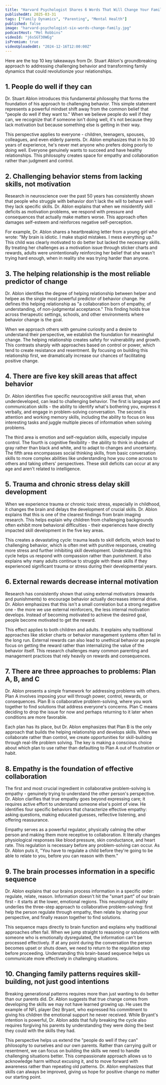 ```yaml
---
title: "Harvard Psychologist Shares 6 Words That Will Change Your Family"
publishedAt: 2025-03-31
tags: ["Family Dynamics", "Parenting", "Mental Health"]
published: false
image: "harvard-psychologist-six-words-change-family.jpg"
podcastHost: "Mel Robbins"
videoId: "j6sSGT30WEg"
isPremium: true
videoUploadedAt: "2024-12-16T12:00:00Z"
---
```



<PodcastSummaryPageLayout frontmatter={frontmatter}>

Here are the top 10 key takeaways from Dr. Stuart Ablon's groundbreaking approach to addressing challenging behavior and transforming family dynamics that could revolutionize your relationships.

## 1. People do well if they can

Dr. Stuart Ablon introduces this fundamental philosophy that forms the foundation of his approach to challenging behavior. This simple statement represents a powerful mindset shift away from the common belief that "people do well if they want to." When we believe people do well if they can, we recognize that if someone isn't doing well, it's not because they lack motivation but because something else is getting in their way.

This perspective applies to everyone - children, teenagers, spouses, colleagues, and even elderly parents. Dr. Ablon emphasizes that in his 30 years of experience, he's never met anyone who prefers doing poorly to doing well. Everyone genuinely wants to succeed and have healthy relationships. This philosophy creates space for empathy and collaboration rather than judgment and control.

## 2. Challenging behavior stems from lacking skills, not motivation

Research in neuroscience over the past 50 years has consistently shown that people who struggle with behavior don't lack the will to behave well - they lack specific skills. Dr. Ablon explains that when we misidentify skill deficits as motivation problems, we respond with pressure and consequences that actually make matters worse. This approach often damages self-esteem and reinforces negative self-perception.

For example, Dr. Ablon shares a heartbreaking letter from a young girl who wrote: "My brain is idiotic. I make stupid mistakes. I mess everything up." This child was clearly motivated to do better but lacked the necessary skills. By treating her challenges as a motivation issue through sticker charts and rewards, adults were unintentionally reinforcing her belief that she wasn't trying hard enough, when in reality she was trying harder than anyone.

## 3. The helping relationship is the most reliable predictor of change

Dr. Ablon identifies the degree of helping relationship between helper and helpee as the single most powerful predictor of behavior change. He defines this helping relationship as "a collaboration born of empathy, of understanding, of non-judgmental acceptance." This finding holds true across therapeutic settings, schools, and other environments where behavior change is the goal.

When we approach others with genuine curiosity and a desire to understand their perspective, we establish the foundation for meaningful change. The helping relationship creates safety for vulnerability and growth. This contrasts sharply with approaches based on control or power, which tend to create resistance and resentment. By focusing on building this relationship first, we dramatically increase our chances of facilitating positive change.

## 4. There are five key skill areas that affect behavior

Dr. Ablon identifies five specific neurocognitive skill areas that, when underdeveloped, can lead to challenging behavior. The first is language and communication skills - the ability to identify what's bothering you, express it verbally, and engage in problem-solving conversation. The second is attention and working memory skills, including the ability to focus on less interesting tasks and juggle multiple pieces of information when solving problems.

The third area is emotion and self-regulation skills, especially impulse control. The fourth is cognitive flexibility - the ability to think in shades of gray rather than black and white, and to adapt to changes and uncertainty. The fifth area encompasses social thinking skills, from basic conversation skills to more complex abilities like understanding how you come across to others and taking others' perspectives. These skill deficits can occur at any age and aren't related to intelligence.

## 5. Trauma and chronic stress delay skill development

When we experience trauma or chronic toxic stress, especially in childhood, it changes the brain and delays the development of crucial skills. Dr. Ablon explains that this is one of the clearest findings from brain imaging research. This helps explain why children from challenging backgrounds often exhibit more behavioral difficulties - their experiences have directly impacted skill development in the five key areas.

This creates a devastating cycle: trauma leads to skill deficits, which lead to challenging behavior, which is often met with punitive responses, creating more stress and further inhibiting skill development. Understanding this cycle helps us respond with compassion rather than punishment. It also explains why many adults continue to struggle with these skills if they experienced significant trauma or stress during their developmental years.

## 6. External rewards decrease internal motivation

Research has consistently shown that using external motivators (rewards and punishments) to encourage behavior actually decreases internal drive. Dr. Ablon emphasizes that this isn't a small correlation but a strong negative one - the more we use external reinforcers, the less internal motivation develops. Instead of becoming motivated to achieve the desired goal, people become motivated to get the reward.

This effect applies to both children and adults. It explains why traditional approaches like sticker charts or behavior management systems often fail in the long run. External rewards can also lead to unethical behavior as people focus on getting the reward rather than internalizing the value of the behavior itself. This research challenges many common parenting and management practices that rely heavily on rewards and consequences.

## 7. There are three approaches to problems: Plan A, B, and C

Dr. Ablon presents a simple framework for addressing problems with others. Plan A involves imposing your will through power, control, rewards, or consequences. Plan B is collaborative problem-solving, where you work together to find solutions that address everyone's concerns. Plan C means deciding to drop the issue for now and perhaps returning to it later when conditions are more favorable.

Each plan has its place, but Dr. Ablon emphasizes that Plan B is the only approach that builds the helping relationship and develops skills. When we collaborate rather than control, we create opportunities for skill-building through real-life problem solving. The key is making a conscious choice about which plan to use rather than defaulting to Plan A out of frustration or habit.

## 8. Empathy is the foundation of effective collaboration

The first and most crucial ingredient in collaborative problem-solving is empathy - genuinely trying to understand the other person's perspective. Dr. Ablon clarifies that true empathy goes beyond expressing care; it requires active effort to understand someone else's point of view. He identifies four specific behaviors that characterize effective empathy: asking questions, making educated guesses, reflective listening, and offering reassurance.

Empathy serves as a powerful regulator, physically calming the other person and making them more receptive to collaboration. It literally changes physiological responses like blood pressure, skin conductance, and heart rate. This regulation is necessary before any problem-solving can occur. As Dr. Ablon puts it, "You have to regulate a child before they're going to be able to relate to you, before you can reason with them."

## 9. The brain processes information in a specific sequence

Dr. Ablon explains that our brains process information in a specific order: regulate, relate, reason. Information doesn't hit the "smart part" of our brain first - it starts at the lower, emotional regions. This neurological reality underlies the three-step approach to collaborative problem-solving: first help the person regulate through empathy, then relate by sharing your perspective, and finally reason together to find solutions.

This sequence maps directly to brain function and explains why traditional approaches often fail. When we jump straight to reasoning or solutions with someone who is emotionally dysregulated, the information can't be processed effectively. If at any point during the conversation the person becomes upset or shuts down, we need to return to the regulation step before proceeding. Understanding this brain-based sequence helps us communicate more effectively in challenging situations.

## 10. Changing family patterns requires skill-building, not just good intentions

Breaking generational patterns requires more than just wanting to do better than our parents did. Dr. Ablon suggests that true change comes from developing the skills we may not have learned growing up. He uses the example of NFL player Dez Bryant, who expressed his commitment to giving his children the emotional support he never received. While Bryant's intention is powerful, Dr. Ablon adds that fully breaking the cycle also requires forgiving his parents by understanding they were doing the best they could with the skills they had.

This perspective helps us extend the "people do well if they can" philosophy to ourselves and our own parents. Rather than carrying guilt or resentment, we can focus on building the skills we need to handle challenging situations better. This compassionate approach allows us to acknowledge harm without excusing it, and to move forward with awareness rather than repeating old patterns. Dr. Ablon emphasizes that skills can always be improved, giving us hope for positive change no matter our starting point.

</PodcastSummaryPageLayout>
